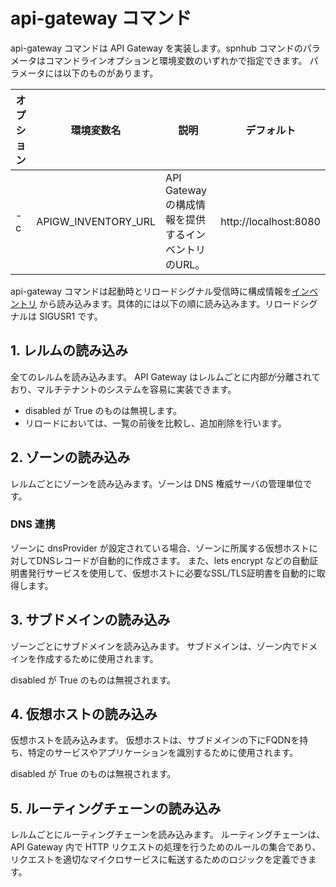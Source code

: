 
# api-gateway コマンド

api-gateway コマンドは API Gateway を実装します。spnhub コマンドのパラメータはコマンドラインオプションと環境変数のいずれかで指定できます。
パラメータには以下のものがあります。

|オプション|環境変数名|説明|デフォルト|
|--|--|--|--|
|-c |APIGW_INVENTORY_URL| API Gateway の構成情報を提供するインベントリのURL。|http://localhost:8080|

api-gateway コマンドは起動時とリロードシグナル受信時に構成情報を[インベントリ](/docs/devSpecification/inventory-openapi) から読み込みます。具体的には以下の順に読み込みます。リロードシグナルは SIGUSR1 です。

## 1. レルムの読み込み

全てのレルムを読み込みます。
API Gateway はレルムごとに内部が分離されており、マルチテナントのシステムを容易に実装できます。

<ApiSchema pointer="#/components/schemas/Realm" />

- disabled が True のものは無視します。
- リロードにおいては、一覧の前後を比較し、追加削除を行います。

## 2. ゾーンの読み込み

レルムごとにゾーンを読み込みます。ゾーンは DNS 権威サーバの管理単位です。

<ApiSchema pointer="#/components/schemas/Zone" />

### DNS 連携
ゾーンに dnsProvider が設定されている場合、ゾーンに所属する仮想ホストに対してDNSレコードが自動的に作成さます。
また、lets encrypt などの自動証明書発行サービスを使用して、仮想ホストに必要なSSL/TLS証明書を自動的に取得します。

## 3. サブドメインの読み込み

ゾーンごとにサブドメインを読み込みます。
サブドメインは、ゾーン内でドメインを作成するために使用されます。

<ApiSchema pointer="#/components/schemas/Subdomain" />

disabled が True のものは無視されます。

## 4. 仮想ホストの読み込み

仮想ホストを読み込みます。
仮想ホストは、サブドメインの下にFQDNを持ち、特定のサービスやアプリケーションを識別するために使用されます。

<ApiSchema pointer="#/components/schemas/VirtualHost" />

disabled が True のものは無視されます。

## 5. ルーティングチェーンの読み込み

レルムごとにルーティングチェーンを読み込みます。
ルーティングチェーンは、API Gateway 内で HTTP リクエストの処理を行うためのルールの集合であり、リクエストを適切なマイクロサービスに転送するためのロジックを定義できます。

<ApiSchema pointer="#/components/schemas/RoutingChain" />
